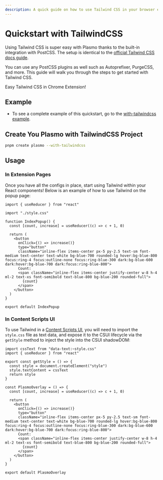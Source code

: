```yaml
---
description: A quick guide on how to use Tailwind CSS in your browser extension.
---
```



# Quickstart with TailwindCSS

Using Tailwind CSS is super easy with Plasmo thanks to the built-in integration with PostCSS. The setup is identical to the [official Tailwind CSS docs guide](https://tailwindcss.com/docs/installation/using-postcss).

You can use any PostCSS plugins as well such as Autoprefixer, PurgeCSS, and more. This guide will walk you through the steps to get started with Tailwind CSS.

<Callout emoji="🎉">Easy Tailwind CSS in Chrome Extension!</Callout>

## Example

- To see a complete example of this quickstart, go to the [with-tailwindcss example](https://github.com/PlasmoHQ/examples/tree/main/with-tailwindcss).

## Create You Plasmo with TailwindCSS Project

```bash
pnpm create plasmo --with-tailwindcss
```

## Usage

### In Extension Pages

Once you have all the configs in place, start using Tailwind within your React components! Below is an example of how to use Tailwind on the popup page:

```tsx filename="popup.tsx"
import { useReducer } from "react"

import "./style.css"

function IndexPopup() {
  const [count, increase] = useReducer((c) => c + 1, 0)

  return (
    <button
      onClick={() => increase()}
      type="button"
      className="inline-flex items-center px-5 py-2.5 text-sm font-medium text-center text-white bg-blue-700 rounded-lg hover:bg-blue-800 focus:ring-4 focus:outline-none focus:ring-blue-300 dark:bg-blue-600 dark:hover:bg-blue-700 dark:focus:ring-blue-800">
      Count:
      <span className="inline-flex items-center justify-center w-8 h-4 ml-2 text-xs font-semibold text-blue-800 bg-blue-200 rounded-full">
        {count}
      </span>
    </button>
  )
}

export default IndexPopup
```

### In Content Scripts UI

To use Tailwind in a [Content Scripts UI](/csui), you will need to import the `style.css` file as text data, and expose it to the CSUI lifecycle via the `getStyle` method to inject the style into the CSUI shadowDOM:

```tsx filename="content.tsx"
import cssText from "data-text:~style.css"
import { useReducer } from "react"

export const getStyle = () => {
  const style = document.createElement("style")
  style.textContent = cssText
  return style
}

const PlasmoOverlay = () => {
  const [count, increase] = useReducer((c) => c + 1, 0)

  return (
    <button
      onClick={() => increase()}
      type="button"
      className="inline-flex items-center px-5 py-2.5 text-sm font-medium text-center text-white bg-blue-700 rounded-lg hover:bg-blue-800 focus:ring-4 focus:outline-none focus:ring-blue-300 dark:bg-blue-600 dark:hover:bg-blue-700 dark:focus:ring-blue-800">
      Count:
      <span className="inline-flex items-center justify-center w-8 h-4 ml-2 text-xs font-semibold text-blue-800 bg-blue-200 rounded-full">
        {count}
      </span>
    </button>
  )
}

export default PlasmoOverlay
```
